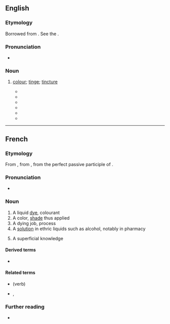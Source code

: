 ==English==

===Etymology===
{{root|en|ine-pro|*teng-|id=dip}}
Borrowed from {{bor|en|fr|teinture}}. See the {{glossary|doublet}} {{doublet|en|notext=1|tincture}}.

===Pronunciation===
* {{IPA|en|/ˈteɪntʃə(ɹ)/|/ˈteɪntʃʊə(ɹ)/|/ˈteɪntjʊə(ɹ)/}}

===Noun===
{{en-noun}}

# {{lb|en|obsolete}} [[colour]]; [[tinge]]; [[tincture]]
#* {{quote-journal|en|year=1799|month=May|page=324|work=The Edinburgh Magazine, Or, Literary Miscellany|title=The Gleaner, No. VII|author=|volume=|number=|passage=Thy blithe vivacity, yet manners meek, Thy waving ringlets and thy step so light, The rosy '''teinture''' of thy dimpled cheek, Impress'd each heart with exquisite delight.}}
#* {{quote-book|en|year=1837| title=On the Beauties, Harmonies, and Sublimities of Nature|author=Charles Bucke | page=245| passage=A boundless view, like that of the Atlantic, or Pacific; but destitute of the sound of the winds, the music of waters, the '''teinture''' of clouds, and the motion, which gives life and circulation to the most torpid of temperatures.}}
#* {{quote-book|en|year=1837| title=The Pride of the Village; Or, The Farmer's Daughters |author=Hannah Maria Jones | page=295| passage=To Maria it was an epoch which seemed to be of the utmost importance to her future life—alas! how little did she dream that, in reality, it would decide what the '''teinture''' of that life was to be! —and some hours were spent in dressing for this momentous appearance, which, in both Maria and Mrs. Woodford's estimation, was not of  less consequence than that of a first-rate beauty of the court circle.}}
#* {{quote-book|en|year=1890| chapter=Appendix: Lodge's Rosalynde| author=| title=A New Variorum Edition of Shakespeare - Volume 8 |editor=‎Horace Howard Furness | page=374| passage=his eyes as bright as the burnishing of the heauen, darting foorth frownes with disdaine, and smiles with fauor, lightning such lookes as would enflame desire, were shee wrapt in the Circle of the frozen Zoane; in his cheekes the vermilion '''teinture''' of the Rose flourished vpon naturall Alabaster, the blush of the Morne and Lunaes siluer showe were so liuely portrayed, that the Troyan that fils out wine to Iupiter was not halfe so beautifull;}}
#* {{quote-journal|en|year=1904|month=February|work=Womanhood|title=The Old Nurse: A Tragedy Without Acts|author=E. Ryves|volume=11|number63|page=143|passage=He had called at her quiet cottage, and he liked the '''teinture''' of old family pride that sat upon her simpleness like a vellum volume, richly bound, upon a bare deal board.}}
#* {{quote-book|en|year=2016| title=Bacchic Medicine|author=Harry W. Paul | page=45| passage=Otherwise, the doctor could administer a decoction of husks of nuts, quinine, sulphuric ether, and '''teinture''' of oranges.}}

----

==French==

===Etymology===
From {{inh|fr|fro|-}}, from {{inh|fr|la|tinctūra}}, from {{m|la|tinctus}} the perfect passive participle of {{m|la|tingō}}.

===Pronunciation===
* {{audio|fr|LL-Q150 (fra)-DenisdeShawi-teinture.wav|Audio (CAN)}}

===Noun===
{{fr-noun|f}}

# A liquid [[dye]], colourant
# A color, [[shade]] thus applied
# A dying job, process
# A [[solution]] in ethric liquids such as alcohol, notably in pharmacy
# {{lb|fr|figuratively}} A superficial knowledge

====Derived terms====
* {{l|fr|teinturerie}}

====Related terms====
* {{l|fr|teindre}} (verb)
* {{l|fr|teint|g=m}}, {{l|fr|teinte|g=f}}

===Further reading===
* {{R:TLFi}}